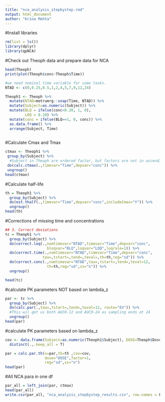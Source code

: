 ```yaml
---
title: "nca_analysis_stepbystep.rmd"
output: html_document
author: "Krina Mehta"
---
```


#Install libraries
```r
rm(list = ls())
library(dplyr)
library(qpNCA)
```

#Check out Theoph data and prepare data for NCA
```r
head(Theoph)
print(plot(Theoph$conc~Theoph$Time))

#we need nominal time variable for some tasks.
NTAD <- c(0,0.25,0.5,1,2,4,5,7,9,12,24)

Theoph1 <- Theoph %>% 
  mutate(NTAD=metrumrg::snap(Time, NTAD)) %>%
  mutate(Subject=as.numeric(Subject)) %>%
  mutate(BLQ = ifelse(conc<0.20, 1, 0),
         LOQ = 0.20) %>%
  mutate(conc = ifelse(BLQ==1, 0, conc)) %>%
  as.data.frame() %>%
  arrange(Subject, Time)
              
```

#Calculate Cmax and Tmax
```r
ctmax <- Theoph1 %>%
 group_by(Subject) %>% 
  #Subject in Theoph are ordered factor, but factors are not in ascending order
 do(calc.ctmax(.,timevar="Time",depvar="conc")) %>%
 ungroup()
head(ctmax)
```

#Calculate half-life
```r
th = Theoph1 %>% 
  group_by(Subject) %>%
  do(est.thalf(.,timevar="Time",depvar="conc",includeCmax="Y")) %>%
  ungroup()
head(th)
```

#Corrections of missing time and concentrations
```r

## 3. Correct deviations
tc = Theoph1 %>%
  group_by(Subject) %>%
  do(correct.loq(.,nomtimevar="NTAD",timevar="Time",depvar="conc",
                   bloqvar="BLQ",loqvar="LOQ",loqrule=1)) %>%
  do(correct.time(.,nomtimevar="NTAD",timevar="Time",depvar="conc",
                 tau=,tstart=,tend=,teval=,th=th,reg="sd")) %>%  
  do(correct.conc(.,nomtimevar="NTAD",tau=,tstart=,tend=,teval=12,
                   th=th,reg="sd",ss="n")) %>%
  ungroup()

head(tc)

```

#calculate PK parameters NOT based on lambda_z 
```r
par <- tc %>%
  group_by(Subject) %>%
  do(calc.par(.,tau=,tstart=,tend=,teval=12, route="EV")) %>%  
  #This wil get us both AUC0-12 and AUC0-24 as sampling ends at 24
  ungroup()
head(par)
```

#calculate PK parameters based on lambda_z 
```r
cov <- data.frame(Subject=as.numeric(Theoph1$Subject), DOSE=Theoph$Dose) %>% 
  distinct(.,.keep_all = T)

par = calc.par.th(x=par,th=th ,cov=cov,
                  dose="DOSE",factor=1,  
                  reg="sd",ss="n") 
head(par)
```

#All NCA para in one df
```r
par_all = left_join(par, ctmax)
head(par_all)
write.csv(par_all, "nca_analysis_stepbystep_results.csv", row.names = F)
```
